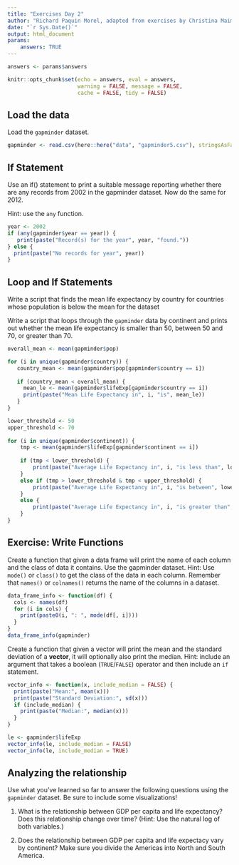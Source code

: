 ```yaml
---
title: "Exercises Day 2"
author: "Richard Paquin Morel, adapted from exercises by Christina Maimone"
date: "`r Sys.Date()`"
output: html_document
params:
    answers: TRUE
---
```



```r
answers <- params$answers
```

```r
knitr::opts_chunk$set(echo = answers, eval = answers,
                      warning = FALSE, message = FALSE,
                      cache = FALSE, tidy = FALSE)
```

## Load the data

Load the `gapminder` dataset.

```r
gapminder <- read.csv(here::here("data", "gapminder5.csv"), stringsAsFactors = FALSE)
```


## If Statement

Use an if() statement to print a suitable message reporting whether there are any records from 2002 in the gapminder dataset. Now do the same for 2012.

Hint: use the `any` function.

```r
year <- 2002
if (any(gapminder$year == year)) {
   print(paste("Record(s) for the year", year, "found."))
} else {
  print(paste("No records for year", year))
}
```


## Loop and If Statements

Write a script that finds the mean life expectancy by country for countries whose population is below the mean for the dataset

Write a script that loops through the `gapminder` data by continent and prints out whether the mean life expectancy is smaller than 50, between 50 and 70, or greater than 70.

```r
overall_mean <- mean(gapminder$pop)

for (i in unique(gapminder$country)) {
   country_mean <- mean(gapminder$pop[gapminder$country == i])
   
   if (country_mean < overall_mean) {
     mean_le <- mean(gapminder$lifeExp[gapminder$country == i])
     print(paste("Mean Life Expectancy in", i, "is", mean_le))
   } 
}
```

```r
lower_threshold <- 50
upper_threshold <- 70
 
for (i in unique(gapminder$continent)) {
    tmp <- mean(gapminder$lifeExp[gapminder$continent == i])
    
    if (tmp < lower_threshold) {
        print(paste("Average Life Expectancy in", i, "is less than", lower_threshold))
    }
    else if (tmp > lower_threshold & tmp < upper_threshold) {
        print(paste("Average Life Expectancy in", i, "is between", lower_threshold, "and", upper_threshold))
    }
    else {
        print(paste("Average Life Expectancy in", i, "is greater than", upper_threshold))
    }
}
```


## Exercise: Write Functions

Create a function that given a data frame will print the name of each column and the class of data it contains. Use the gapminder dataset.  Hint: Use `mode()` or `class()` to get the class of the data in each column. Remember that `names()` or `colnames()` returns the name of the columns in a dataset.

```r
data_frame_info <- function(df) {
  cols <- names(df)
  for (i in cols) {
    print(paste0(i, ": ", mode(df[, i])))
  }
}
data_frame_info(gapminder)
```

Create a function that given a vector will print the mean and the standard deviation of a **vector**, it will optionally also print the median. Hint: include an argument that takes a boolean (`TRUE`/`FALSE`) operator and then include an `if` statement.

```r
vector_info <- function(x, include_median = FALSE) {
  print(paste("Mean:", mean(x)))
  print(paste("Standard Deviation:", sd(x)))
  if (include_median) {
    print(paste("Median:", median(x)))
  }
}

le <- gapminder$lifeExp
vector_info(le, include_median = FALSE)
vector_info(le, include_median = TRUE)
```

## Analyzing the relationship 

Use what you've learned so far to answer the following questions using the `gapminder` dataset. Be sure to include some visualizations!

1. What is the relationship between GDP per capita and life expectancy? Does this relationship change over time? (Hint: Use the natural log of both variables.)

2. Does the relationship between GDP per capita and life expectacy vary by continent? Make sure you divide the Americas into North and South America.
